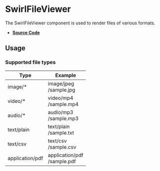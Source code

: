 
<Meta title="Components/SwirlFileViewer" />

# SwirlFileViewer

The SwirlFileViewer component is used to render files of various formats.

- **[Source Code](https://github.com/flip-corp/swirl/tree/main/packages/swirl-components/src/components/swirl-file-viewer)**

## Usage

<Canvas withSource="open">
  <Story id="components-swirlfileviewer--swirl-file-viewer" />
</Canvas>

<ArgsTable story="." />

### Supported file types

| Type            | Example                         |
| --------------- | ------------------------------- |
| image/\*        | image/jpeg<br/>/sample.jpg      |
| video/\*        | video/mp4<br/>/sample.mp4       |
| audio/\*        | audio/mp3<br/>/sample.mp3       |
| text/plain      | text/plain<br/>/sample.txt      |
| text/csv        | text/csv<br/>/sample.csv        |
| application/pdf | application/pdf<br/>/sample.pdf |
